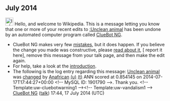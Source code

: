 <article id="43327717" title=User talk:Anafrican>
	<talkpage id="43327717" title="User talk:Anafrican">


== July 2014 ==
[[File:Information.svg|left|25px|alt=|link=]] Hello, and welcome to Wikipedia. This is a message letting you know that one or more of your recent edits to [[:Unclean animal]] has been undone by an automated computer program called [[User:ClueBot NG|ClueBot NG]].
{{clear}}
* ClueBot NG makes very few [[User:ClueBot NG#Information About False Positives|mistakes]], but it does happen. If you believe the change you made was constructive, please [[User:ClueBot NG#Information About False Positives|read about it]], [{{User:ClueBot NG/Warnings/FPReport|1901790}} report it here], remove this message from your talk page, and then make the edit again.
* For help, take a look at the [[Wikipedia:Introduction|introduction]].
* The following is the log entry regarding this message: [[Unclean animal]] was [http://en.wikipedia.org/w/index.php?title=Unclean+animal&amp;diff=617344465&amp;oldid=616609565 changed] by [[Special:Contributions/Anafrican|Anafrican]] [[User:Anafrican|(u)]] [[User talk:Anafrican|(t)]] ANN scored at 0.854145 on 2014-07-17T17:44:27+00:00 &lt;!-- MySQL ID: 1901790 --&gt;. Thank you. &lt;!-- Template:uw-cluebotwarning1 --&gt;&lt;!-- Template:uw-vandalism1 --&gt; [[User:ClueBot NG|ClueBot NG]] ([[User talk:ClueBot NG|talk]]) 17:44, 17 July 2014 (UTC)
	</talkpage>
</article>